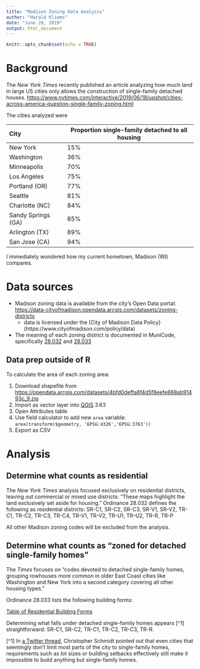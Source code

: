 ```yaml
---
title: "Madison Zoning Data Analysis"
author: "Harald Kliems"
date: "June 20, 2019"
output: html_document
---
```


```r
knitr::opts_chunk$set(echo = TRUE)
```

# Background
The *New York Times* recently published an article analyzing how much land in large US cities only allows the construction of single-family detached houses. 
<https://www.nytimes.com/interactive/2019/06/18/upshot/cities-across-america-question-single-family-zoning.html>

The cities analyzed were

City                  Proportion single-family detached to all housing
--------              ----------------------
New York              15%
Washington            36%
Minneapolis           70%
Los Angeles           75%
Portland (OR)         77%
Seattle               81%
Charlotte (NC)        84%
Sandy Springs (GA)    85%
Arlington (TX)        89%
San Jose (CA)         94%

I immediately wondered how my current hometown, Madison (WI) compares.


# Data sources
* Madison zoning data is available from the city's Open Data portal: <https://data-cityofmadison.opendata.arcgis.com/datasets/zoning-districts>
    + data is licensed under the [City of Madison Data Policy}(https://www.cityofmadison.com/policy/data)
* The meaning of each zoning district is documented in MuniCode, specifically [28.032](https://library.municode.com/wi/madison/codes/code_of_ordinances?nodeId=COORMAWIVOIICH20--31_CH28ZOCOOR_SUBCHAPTER_28CREDI_28.032REDIUS) and [28.033](https://library.municode.com/wi/madison/codes/code_of_ordinances?nodeId=COORMAWIVOIICH20--31_CH28ZOCOOR_SUBCHAPTER_28CREDI_28.033REDIBUFO)

## Data prep outside of R
To calculate the area of each zoning area:

1. Download shapefile from <https://opendata.arcgis.com/datasets/4bfd0deffa8f4d5f8eefe868ab91493c_9.zip>
1. Import as vector layer into [QGIS](https://www.qgis.org/en/site/) 3.63
1. Open Attributes table
1. Use field calculator to add new `area` variable: `area(transform($geometry, 'EPSG:4326','EPSG:3763'))`
1. Export as CSV

# Analysis
## Determine what counts as residential
The *New York Times* analysis focused exclusively on residential districts, leaving out commercial or mixed use districts: "These maps highlight the land exclusively set aside for housing."
Ordinance 28.032 defines the following as residential districts:
SR-C1, SR-C2, SR-C3, SR-V1, SR-V2, TR-C1, TR-C2, TR-C3, TR-C4, TR-V1, TR-V2, TR-U1, TR-U2, TR-R, TR-P

All other Madison zoning codes will be excluded from the analysis. 

## Determine what counts as "zoned for detached single-family homes"
The *Times* focuses on "codes devoted to detached single-family homes, grouping rowhouses more common in older East Coast cities like Washington and New York into a second category covering all other housing types."

Ordinance 28.033 lists the following building forms:

[Table of Residential Building Forms](images/28-003-table.png)

Determining what falls under detached single-family homes appears [^1] straightforward:  SR-C1, SR-C2, TR-C1, TR-C2, TR-C3, TR-R.


[^1] In [a Twitter thread](https://twitter.com/crschmidt/status/1141040313655549952), Christopher Schmidt pointed out that even cities that seemingly don't limit most parts of the city to single-family homes, requirements such as lot sizes or building setbacks effectively still make it impossible to build anything but single-family homes. 